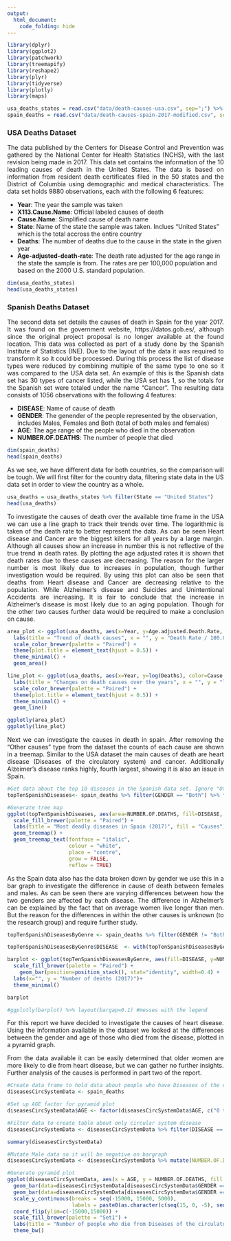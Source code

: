 ```yaml
---
output:
  html_document:
    code_folding: hide
---
```

```r
library(dplyr)
library(ggplot2)
library(patchwork)
library(treemapify)
library(reshape2)
library(plyr)
library(tidyverse)
library(plotly)
library(maps)
```


```r
usa_deaths_states = read.csv("data/death-causes-usa.csv", sep=";") %>% filter(Cause.Name != "All causes")
spain_deaths = read.csv("data/death-causes-spain-2017-modified.csv", sep=";",fileEncoding="UTF-8-BOM")
```

### USA Deaths Dataset

<div style="text-align: justify">
The data published by the Centers for Disease Control and Prevention was gathered by the National Center for Health Statistics (NCHS), with the last revision being made in 2017. This data set contains the information of the 10 leading causes of death in the United States. The data is based on information from resident death certificates filed in the 50 states and the District of Columbia using demographic and medical characteristics. The data set holds 9880 observations, each with the following 6 features:
</div>

  * **Year**: The year the sample was taken
  * **X113.Cause.Name**: Official labeled causes of death
  * **Cause.Name**: Simplified cause of death name
  * **State**: Name of the state the sample was taken. Inclues "United States" which is the total accross the entire country
  * **Deaths**: The number of deaths due to the cause in the state in the given year
  * **Age-adjusted-death-rate**: The death rate adjusted for the age range in the state the sample is from. The rates are per 100,000                                  population and based on the 2000 U.S. standard population.



```r
dim(usa_deaths_states)
head(usa_deaths_states)
```

### Spanish Deaths Dataset

<div style="text-align: justify">
The second data set details the causes of death in Spain for the year 2017. It was found on the  government website, https://datos.gob.es/, although since the original project proposal is no longer available at the found location. This data was collected as  part of a study done by the Spanish Institute of Statistics (INE). Due to the layout of the data it was required to transform it so it could be processed. During this process the list of disease types were reduced by combining multiple of the same type to one so it was compared to the USA data set. An example of this is the Spanish data set has 30 types of cancer listed, while the USA set has 1, so the totals for the Spanish set were totaled under the name “Cancer”. The resulting data consists of 1056 observations with the following 4 features:
</div>

  * **DISEASE**: Name of cause of death
  * **GENDER**: The genender of the people represented by the observation, includes Males, Females and Both (total of both males and                 females)
  * **AGE**: The age range of the people who died in the observation
  * **NUMBER.OF.DEATHS**: The number of people that died



```r
dim(spain_deaths)
head(spain_deaths)
```

<div style="text-align: justify">
As we see, we have different data for both countries, so the comparison will be tough. We will first filter for the country data, filtering state data in the US data set in order to view the country as a whole.
</div>

```r
usa_deaths = usa_deaths_states %>% filter(State == "United States")
head(usa_deaths)
```

<div style="text-align: justify">
To investigate the causes of death over the available time frame in the USA we can use a line graph to track their trends over time. The logarithmic is taken of the death rate to better represent the data. As can be seen Heart disease and Cancer are the biggest killers for all years by a large margin. Although all causes show an increase in number this is not reflective of the true trend in death rates. By plotting the age adjusted rates it is shown that death rates due to these causes are decreasing. The reason for the larger number is most likely due to increases in population, though further investigation would be required. By using this plot can also be seen that deaths from Heart disease and Cancer are decreasing relative to the population. While Alzheimer’s disease and Suicides and Unintentional Accidents are increasing. It is fair to conclude that the increase in Alzheimer’s disease is most likely due to an aging population. Though for the other two causes further data would be required to make a conclusion on cause. 
</div>

```r
area_plot <- ggplot(usa_deaths, aes(x=Year, y=Age.adjusted.Death.Rate, fill=Cause.Name)) + 
  labs(title = "Trend of death causes", x = "", y = "Death Rate / 100.000 (Age Adjusted)", fill = "Causes") +
  scale_color_brewer(palette = "Paired") +
  theme(plot.title = element_text(hjust = 0.5)) +
  theme_minimal() +
  geom_area()

line_plot <- ggplot(usa_deaths, aes(x=Year, y=log(Deaths), color=Cause.Name)) + 
  labs(title = "Changes on death causes over the years", x = "", y = "log(Death Rate)", fill = "Causes") +
  scale_color_brewer(palette = "Paired") +
  theme(plot.title = element_text(hjust = 0.5)) +
  theme_minimal() +
  geom_line() 

ggplotly(area_plot)
ggplotly(line_plot)
```

<div style="text-align: justify">
Next we can investigate the causes in death in spain. After removing the “Other causes” type from the dataset the counts of each cause are shown in a treemap. Similar to the USA dataset the main causes of death are heart disease (Diseases of the circulatory system) and cancer. Additionally Alzeimer’s disease ranks highly, fourth largest, showing it is also an issue in Spain. 
</div>

```r

#Get data about the top 10 diseases in the Spanish data set. Ignore "Other causes"
topTenSpanishDiseases<- spain_deaths %>% filter(GENDER == "Both") %>% filter(AGE=="All ages") %>% filter(DISEASE!="All causes") %>% filter(DISEASE!="Other causes") %>% top_n(10, NUMBER.OF.DEATHS)

#Generate tree map
ggplot(topTenSpanishDiseases, aes(area=NUMBER.OF.DEATHS, fill=DISEASE, label=NUMBER.OF.DEATHS)) +
  scale_fill_brewer(palette = "Paired") +
  labs(title = "Most deadly diseases in Spain (2017)", fill = "Causes") +
  geom_treemap() +
  geom_treemap_text(fontface = "italic",
                    colour = "white",
                    place = "centre",
                    grow = FALSE,
                    reflow = TRUE) 

```

<div style="text-align: justify">
As the Spain data also has the data broken down by gender we use this in a bar graph to investigate the difference in cause of death between females and males.  As can be seen there are varying differences between how the two genders are affected by each disease. The difference in Alzhelmer’s can be explained by the fact that on average women live longer than men. But the reason for the differences in within the other causes is unknown (to the research group) and require further study. 
</div>

```r
topTenSpanishDiseasesByGenre <- spain_deaths %>% filter(GENDER != "Both") %>% filter(DISEASE != "All causes") %>% filter(AGE == "All ages")      %>%  filter(DISEASE %in% topTenSpanishDiseases$DISEASE)

topTenSpanishDiseasesByGenre$DISEASE  <- with(topTenSpanishDiseasesByGenre, reorder(DISEASE, NUMBER.OF.DEATHS))

barplot <- ggplot(topTenSpanishDiseasesByGenre, aes(fill=DISEASE, y=NUMBER.OF.DEATHS, x=GENDER)) + 
  scale_fill_brewer(palette = "Paired") +
    geom_bar(position=position_stack(), stat="identity", width=0.4) +
  labs(x="", y = "Number of deaths (2017)")+
  theme_minimal()

barplot

#ggplotly(barplot) %>% layout(bargap=0.1) #messes with the legend
```

<div style="text-align: justify">
For this report we have decided to investigate the causes of heart disease. Using the information available in the dataset we looked at the differences between the gender and age of those who died from the disease, plotted in a pyramid graph.

From the data available it can be easily determined that older women are more likely to die from heart disease, but we can gather no further insights. Further analysis of the causes is performed in part two of the report.
</div>

```r
#Create data frame to hold data about people who have Diseases of the circulatory system
diseasesCircSystemData <- spain_deaths

#Set up AGE factor for pyramid plot
diseasesCircSystemData$AGE <- factor(diseasesCircSystemData$AGE, c("0 to 1", "1 to 4", "5 to 9", "10 to 14", "15 to 19", "20 to 24", "25 to 29", "30 to 34", "35 to 39", "40 to 44", "45 to 49", "50 to 54", "55 to 59", "60 to 64", "65 to 69", "70 to 74", "75 to 79", "80 to 84", "85 to 89", "90 to 94", "95 or more", "All ages"))

#Filter data to create table about only circular system disease 
diseasesCircSystemData <- diseasesCircSystemData %>% filter(DISEASE == "Diseases of the circulatory system") %>% filter(GENDER != "Both") %>% filter(AGE != "All ages") %>% modify_at("DISEASE",~NULL)

summary(diseasesCircSystemData)
```

```r
#Mutate Male data so it will be negative on bargraph
diseasesCircSystemData <- diseasesCircSystemData %>% mutate(NUMBER.OF.DEATHS = ifelse(GENDER == "Males", -1 * NUMBER.OF.DEATHS, NUMBER.OF.DEATHS))

#Generate pyramid plot
ggplot(diseasesCircSystemData, aes(x = AGE, y = NUMBER.OF.DEATHS, fill = GENDER)) + 
  geom_bar(data=diseasesCircSystemData[diseasesCircSystemData$GENDER == "Females",], stat = "identity") + 
  geom_bar(data=diseasesCircSystemData[diseasesCircSystemData$GENDER == "Males",], stat = "identity") + 
  scale_y_continuous(breaks = seq(-15000, 15000, 5000), 
                     labels = paste0(as.character(c(seq(15, 0, -5), seq(5, 15, 5))), "")) +
  coord_flip(ylim=c(-15000,15000)) + 
  scale_fill_brewer(palette = "Set1") + 
  labs(title = "Number of people who die from Diseases of the circulatory system", y = "Number of deaths (1,000)", x = "Age", fill = "Gender") +
  theme_bw()
```

